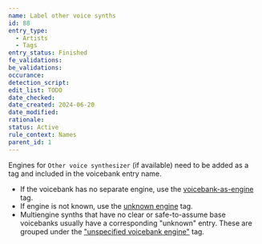 ```yaml
---
name: Label other voice synths
id: 88
entry_type:
  - Artists
  - Tags
entry_status: Finished
fe_validations:
be_validations:
occurance:
detection_script:
edit_list: TODO
date_checked:
date_created: 2024-06-20
date_modified:
rationale:
status: Active
rule_context: Names
parent_id: 1
---
```

Engines for `Other voice synthesizer` (if available) need to be added as a tag and included in the voicebank entry name.

- If the voicebank has no separate engine, use the [voicebank-as-engine](https://vocadb.net/T/10630/voicebank-as-engine) tag. 
- If engine is not known, use the [unknown engine](https://vocadb.net/T/7036) tag. 
- Multiengine synths that have no clear or safe-to-assume base voicebanks usually have a corresponding "unknown" entry. These are grouped under the ["unspecified voicebank engine"](https://vocadb.net/T/9027/unspecified-voicebank-engine) tag.